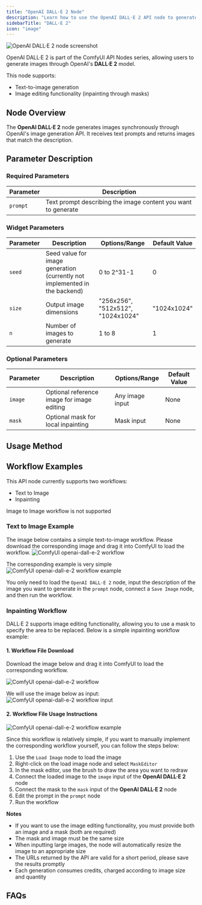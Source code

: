 ```yaml
---
title: "OpenAI DALL·E 2 Node"
description: "Learn how to use the OpenAI DALL·E 2 API node to generate images in ComfyUI"
sidebarTitle: "DALL·E 2"
icon: "image"
---
```



![OpenAI DALL·E 2 node screenshot](/images/comfy_core/api_nodes/openai-dall-e-2.jpg)

OpenAI DALL·E 2 is part of the ComfyUI API Nodes series, allowing users to generate images through OpenAI's **DALL·E 2** model.

This node supports:
- Text-to-image generation
- Image editing functionality (inpainting through masks)

## Node Overview

The **OpenAI DALL·E 2** node generates images synchronously through OpenAI's image generation API. It receives text prompts and returns images that match the description.

<ReqHint/>
<UpdateReminder/>

## Parameter Description

### Required Parameters

| Parameter | Description                                                   |
|-----------|---------------------------------------------------------------|
| `prompt`  | Text prompt describing the image content you want to generate |

### Widget Parameters

| Parameter | Description                                                                | Options/Range                     | Default Value |
|-----------|----------------------------------------------------------------------------|-----------------------------------|---------------|
| `seed`    | Seed value for image generation (currently not implemented in the backend) | 0 to 2^31-1                       | 0             |
| `size`    | Output image dimensions                                                    | "256x256", "512x512", "1024x1024" | "1024x1024"   |
| `n`       | Number of images to generate                                               | 1 to 8                            | 1             |

### Optional Parameters

| Parameter | Description                                                                | Options/Range                     | Default Value |
|-----------|----------------------------------------------------------------------------|-----------------------------------|---------------|
| `image`   | Optional reference image for image editing                                 | Any image input                   | None          |
| `mask`    | Optional mask for local inpainting                                         | Mask input                        | None          |

## Usage Method

## Workflow Examples

This API node currently supports two workflows:

- Text to Image
- Inpainting

<Note>
Image to Image workflow is not supported
</Note>

### Text to Image Example

The image below contains a simple text-to-image workflow. Please download the corresponding image and drag it into ComfyUI to load the workflow.
![ComfyUI openai-dall-e-2 workflow](https://raw.githubusercontent.com/Comfy-Org/example_workflows/main/api_nodes/openai-dall-e-2/text2image.png)

The corresponding example is very simple
![ComfyUI openai-dall-e-2 workflow example](/images/tutorial/api_nodes/openai/openai-dall-e-2/text2image.jpg)

You only need to load the `OpenAI DALL·E 2` node, input the description of the image you want to generate in the `prompt` node, connect a `Save Image` node, and then run the workflow.

### Inpainting Workflow

DALL·E 2 supports image editing functionality, allowing you to use a mask to specify the area to be replaced. Below is a simple inpainting workflow example:

#### 1. Workflow File Download

Download the image below and drag it into ComfyUI to load the corresponding workflow.

![ComfyUI openai-dall-e-2 workflow](https://raw.githubusercontent.com/Comfy-Org/example_workflows/main/api_nodes/openai-dall-e-2/inpainting.png)

We will use the image below as input:
![ComfyUI openai-dall-e-2 workflow input](https://raw.githubusercontent.com/Comfy-Org/example_workflows/main/api_nodes/openai-dall-e-2/input.jpg)

#### 2. Workflow File Usage Instructions

![ComfyUI openai-dall-e-2 workflow example](/images/tutorial/api_nodes/openai/openai-dall-e-2/inpainting.jpg)

Since this workflow is relatively simple, if you want to manually implement the corresponding workflow yourself, you can follow the steps below:

1. Use the `Load Image` node to load the image
2. Right-click on the load image node and select `MaskEditor`
3. In the mask editor, use the brush to draw the area you want to redraw
4. Connect the loaded image to the `image` input of the **OpenAI DALL·E 2** node
5. Connect the mask to the `mask` input of the **OpenAI DALL·E 2** node
6. Edit the prompt in the `prompt` node
7. Run the workflow

**Notes**

- If you want to use the image editing functionality, you must provide both an image and a mask (both are required)
- The mask and image must be the same size
- When inputting large images, the node will automatically resize the image to an appropriate size
- The URLs returned by the API are valid for a short period, please save the results promptly
- Each generation consumes credits, charged according to image size and quantity

## FAQs

<Faq/>